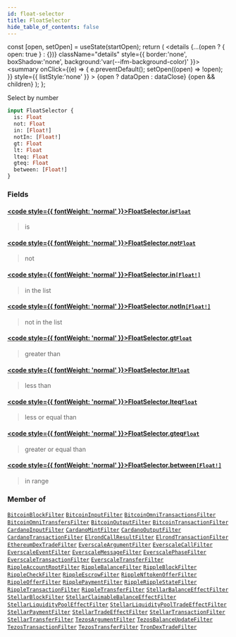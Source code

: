 ```yaml
---
id: float-selector
title: FloatSelector
hide_table_of_contents: false
---
```







  const [open, setOpen] = useState(startOpen);
  return (
    <details {...(open ? { open: true } : {})} className="details" style={{ border:'none', boxShadow:'none', background:'var(--ifm-background-color)' }}>
      <summary
        onClick={(e) => {
          e.preventDefault();
          setOpen((open) => !open);
        }}
        style={{ listStyle:'none' }}
      >
      {open ? dataOpen : dataClose}
      </summary>
      {open && children}
    </details>
  );
};








Select by number


```graphql
input FloatSelector {
  is: Float
  not: Float
  in: [Float!]
  notIn: [Float!]
  gt: Float
  lt: Float
  lteq: Float
  gteq: Float
  between: [Float!]
}
```




### Fields

#### [<code style={{ fontWeight: 'normal' }}>FloatSelector.<b>is</b></code>](#)<Bullet />[`Float`](/docs/graphql-reference/scalars/float) <Badge class="badge badge--secondary" text="scalar"/> 
> 
> 
> is
> 

#### [<code style={{ fontWeight: 'normal' }}>FloatSelector.<b>not</b></code>](#)<Bullet />[`Float`](/docs/graphql-reference/scalars/float) <Badge class="badge badge--secondary" text="scalar"/> 
> 
> 
> not
> 

#### [<code style={{ fontWeight: 'normal' }}>FloatSelector.<b>in</b></code>](#)<Bullet />[`[Float!]`](/docs/graphql-reference/scalars/float) <Badge class="badge badge--secondary" text="list"/> <Badge class="badge badge--secondary" text="scalar"/> 
> 
> 
> in the list
> 

#### [<code style={{ fontWeight: 'normal' }}>FloatSelector.<b>notIn</b></code>](#)<Bullet />[`[Float!]`](/docs/graphql-reference/scalars/float) <Badge class="badge badge--secondary" text="list"/> <Badge class="badge badge--secondary" text="scalar"/> 
> 
> 
> not in the list
> 

#### [<code style={{ fontWeight: 'normal' }}>FloatSelector.<b>gt</b></code>](#)<Bullet />[`Float`](/docs/graphql-reference/scalars/float) <Badge class="badge badge--secondary" text="scalar"/> 
> 
> 
> greater than
> 

#### [<code style={{ fontWeight: 'normal' }}>FloatSelector.<b>lt</b></code>](#)<Bullet />[`Float`](/docs/graphql-reference/scalars/float) <Badge class="badge badge--secondary" text="scalar"/> 
> 
> 
> less than
> 

#### [<code style={{ fontWeight: 'normal' }}>FloatSelector.<b>lteq</b></code>](#)<Bullet />[`Float`](/docs/graphql-reference/scalars/float) <Badge class="badge badge--secondary" text="scalar"/> 
> 
> 
> less or equal than
> 

#### [<code style={{ fontWeight: 'normal' }}>FloatSelector.<b>gteq</b></code>](#)<Bullet />[`Float`](/docs/graphql-reference/scalars/float) <Badge class="badge badge--secondary" text="scalar"/> 
> 
> 
> greater or equal than
> 

#### [<code style={{ fontWeight: 'normal' }}>FloatSelector.<b>between</b></code>](#)<Bullet />[`[Float!]`](/docs/graphql-reference/scalars/float) <Badge class="badge badge--secondary" text="list"/> <Badge class="badge badge--secondary" text="scalar"/> 
> 
> 
> in range
> 



### Member of

[`BitcoinBlockFilter`](/docs/graphql-reference/inputs/bitcoin-block-filter)  <Badge class="secondary" text="input"/><Bullet />[`BitcoinInputFilter`](/docs/graphql-reference/inputs/bitcoin-input-filter)  <Badge class="secondary" text="input"/><Bullet />[`BitcoinOmniTransactionsFilter`](/docs/graphql-reference/inputs/bitcoin-omni-transactions-filter)  <Badge class="secondary" text="input"/><Bullet />[`BitcoinOmniTransfersFilter`](/docs/graphql-reference/inputs/bitcoin-omni-transfers-filter)  <Badge class="secondary" text="input"/><Bullet />[`BitcoinOutputFilter`](/docs/graphql-reference/inputs/bitcoin-output-filter)  <Badge class="secondary" text="input"/><Bullet />[`BitcoinTransactionFilter`](/docs/graphql-reference/inputs/bitcoin-transaction-filter)  <Badge class="secondary" text="input"/><Bullet />[`CardanoInputFilter`](/docs/graphql-reference/inputs/cardano-input-filter)  <Badge class="secondary" text="input"/><Bullet />[`CardanoMintFilter`](/docs/graphql-reference/inputs/cardano-mint-filter)  <Badge class="secondary" text="input"/><Bullet />[`CardanoOutputFilter`](/docs/graphql-reference/inputs/cardano-output-filter)  <Badge class="secondary" text="input"/><Bullet />[`CardanoTransactionFilter`](/docs/graphql-reference/inputs/cardano-transaction-filter)  <Badge class="secondary" text="input"/><Bullet />[`ElrondCallResultFilter`](/docs/graphql-reference/inputs/elrond-call-result-filter)  <Badge class="secondary" text="input"/><Bullet />[`ElrondTransactionFilter`](/docs/graphql-reference/inputs/elrond-transaction-filter)  <Badge class="secondary" text="input"/><Bullet />[`EthereumDexTradeFilter`](/docs/graphql-reference/inputs/ethereum-dex-trade-filter)  <Badge class="secondary" text="input"/><Bullet />[`EverscaleArgumentFilter`](/docs/graphql-reference/inputs/everscale-argument-filter)  <Badge class="secondary" text="input"/><Bullet />[`EverscaleCallFilter`](/docs/graphql-reference/inputs/everscale-call-filter)  <Badge class="secondary" text="input"/><Bullet />[`EverscaleEventFilter`](/docs/graphql-reference/inputs/everscale-event-filter)  <Badge class="secondary" text="input"/><Bullet />[`EverscaleMessageFilter`](/docs/graphql-reference/inputs/everscale-message-filter)  <Badge class="secondary" text="input"/><Bullet />[`EverscalePhaseFilter`](/docs/graphql-reference/inputs/everscale-phase-filter)  <Badge class="secondary" text="input"/><Bullet />[`EverscaleTransactionFilter`](/docs/graphql-reference/inputs/everscale-transaction-filter)  <Badge class="secondary" text="input"/><Bullet />[`EverscaleTransferFilter`](/docs/graphql-reference/inputs/everscale-transfer-filter)  <Badge class="secondary" text="input"/><Bullet />[`RippleAccountRootFilter`](/docs/graphql-reference/inputs/ripple-account-root-filter)  <Badge class="secondary" text="input"/><Bullet />[`RippleBalanceFilter`](/docs/graphql-reference/inputs/ripple-balance-filter)  <Badge class="secondary" text="input"/><Bullet />[`RippleBlockFilter`](/docs/graphql-reference/inputs/ripple-block-filter)  <Badge class="secondary" text="input"/><Bullet />[`RippleCheckFilter`](/docs/graphql-reference/inputs/ripple-check-filter)  <Badge class="secondary" text="input"/><Bullet />[`RippleEscrowFilter`](/docs/graphql-reference/inputs/ripple-escrow-filter)  <Badge class="secondary" text="input"/><Bullet />[`RippleNftokenOfferFilter`](/docs/graphql-reference/inputs/ripple-nftoken-offer-filter)  <Badge class="secondary" text="input"/><Bullet />[`RippleOfferFilter`](/docs/graphql-reference/inputs/ripple-offer-filter)  <Badge class="secondary" text="input"/><Bullet />[`RipplePaymentFilter`](/docs/graphql-reference/inputs/ripple-payment-filter)  <Badge class="secondary" text="input"/><Bullet />[`RippleRippleStateFilter`](/docs/graphql-reference/inputs/ripple-ripple-state-filter)  <Badge class="secondary" text="input"/><Bullet />[`RippleTransactionFilter`](/docs/graphql-reference/inputs/ripple-transaction-filter)  <Badge class="secondary" text="input"/><Bullet />[`RippleTransferFilter`](/docs/graphql-reference/inputs/ripple-transfer-filter)  <Badge class="secondary" text="input"/><Bullet />[`StellarBalanceEffectFilter`](/docs/graphql-reference/inputs/stellar-balance-effect-filter)  <Badge class="secondary" text="input"/><Bullet />[`StellarBlockFilter`](/docs/graphql-reference/inputs/stellar-block-filter)  <Badge class="secondary" text="input"/><Bullet />[`StellarClaimableBalanceEffectFilter`](/docs/graphql-reference/inputs/stellar-claimable-balance-effect-filter)  <Badge class="secondary" text="input"/><Bullet />[`StellarLiquidityPoolEffectFilter`](/docs/graphql-reference/inputs/stellar-liquidity-pool-effect-filter)  <Badge class="secondary" text="input"/><Bullet />[`StellarLiquidityPoolTradeEffectFilter`](/docs/graphql-reference/inputs/stellar-liquidity-pool-trade-effect-filter)  <Badge class="secondary" text="input"/><Bullet />[`StellarPaymentFilter`](/docs/graphql-reference/inputs/stellar-payment-filter)  <Badge class="secondary" text="input"/><Bullet />[`StellarTradeEffectFilter`](/docs/graphql-reference/inputs/stellar-trade-effect-filter)  <Badge class="secondary" text="input"/><Bullet />[`StellarTransactionFilter`](/docs/graphql-reference/inputs/stellar-transaction-filter)  <Badge class="secondary" text="input"/><Bullet />[`StellarTransferFilter`](/docs/graphql-reference/inputs/stellar-transfer-filter)  <Badge class="secondary" text="input"/><Bullet />[`TezosArgumentFilter`](/docs/graphql-reference/inputs/tezos-argument-filter)  <Badge class="secondary" text="input"/><Bullet />[`TezosBalanceUpdateFilter`](/docs/graphql-reference/inputs/tezos-balance-update-filter)  <Badge class="secondary" text="input"/><Bullet />[`TezosTransactionFilter`](/docs/graphql-reference/inputs/tezos-transaction-filter)  <Badge class="secondary" text="input"/><Bullet />[`TezosTransferFilter`](/docs/graphql-reference/inputs/tezos-transfer-filter)  <Badge class="secondary" text="input"/><Bullet />[`TronDexTradeFilter`](/docs/graphql-reference/inputs/tron-dex-trade-filter)  <Badge class="secondary" text="input"/>

